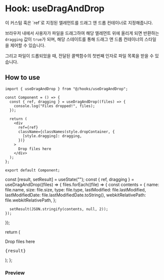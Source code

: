 
<Meta title="Hooks/useDragAndDrop" />

# Hook: useDragAndDrop

<div className="description">
  이 커스텀 훅은 `ref`로 지정된 엘레먼트를 드래그 앤 드롭 컨테이너로 지정해줍니다.

브라우저 내에서 사용자가 파일을 드래그하여 해당 엘레먼트 위에 올리게 되면 반환하는 `dragging` 값이 `true`가 되며,
해당 스테이트를 통해 드래그 앤 드롭 컨테이너의 스타일을 제어할 수 있습니다.

그리고 파일이 드롭되었을 때, 전달된 콜백함수의 첫번째 인자로 파일 목록을 받을 수 있습니다.

</div>

## How to use

```tsx
import { useDragAndDrop } from "@/hooks/useDragAndDrop";

const Component = () => {
  const { ref, dragging } = useDragAndDrop((files) => {
    console.log("Files dropped!", files);
  });

  return (
    <div
      ref={ref}
      className={classNames(style.dropContainer, {
        [style.dragging]: dragging,
      })}
    >
      Drop files here
    </div>
  );
};

export default Component;
```

  const [result, setResult] = useState("");
  const { ref, dragging } = useDragAndDrop((files) => {
    files.forEach((file) => {
      const contents = {
        name: file.name,
        size: file.size,
        type: file.type,
        lastModified: file.lastModified,
        lastModifiedDate: file.lastModifiedDate.toString(),
        webkitRelativePath: file.webkitRelativePath,
      };

      setResult(JSON.stringify(contents, null, 2));
    });

});

return (

<div className="wrapper">
  <div
    ref={ref}
    className={classNames("drop-container", {
      "drop-container--dragging": dragging,
    })}
  >
    Drop files here
  </div>

<pre className="drop-result">{result}</pre>

</div>

); };

### Preview

<Component />

<style>
  {`
  .description {
    font-size: 0.875rem;
  }

  .wrapper {
    display: flex;
    gap: 1rem;
  }

  .drop-container {
    width: 400px;
    height: 400px;

    display: flex;
    justify-content: center;
    align-items: center;
    
    background-color: rgba(0, 0, 0, 0.1);

    color: #333;
    font-size: 1.5rem;
    font-weight: bold;
    user-select: none;

    transition: 0.3s ease-in-out;
    transition-property: background-color, color;
  }

  .drop-container--dragging {
    background-color: rgba(0, 0, 0, 0.5);
    color: #fff;
  }

  .drop-result {
    display: flex;
    align-items: center;
    font-size: 0.75rem;
  }
`}
</style>
